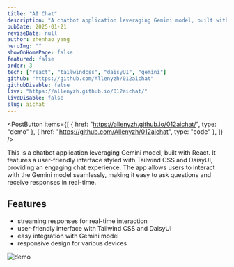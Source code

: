 ```yaml
---
title: "AI Chat"
description: "A chatbot application leveraging Gemini model, built with React."
pubDate: 2025-01-21
reviseDate: null
author: zhenhao yang
heroImg: ""
showOnHomePage: false
featured: false
order: 3
tech: ["react", "tailwindcss", "daisyUI", "gemini"]
github: "https://github.com/Allenyzh/012aichat"
githubDisable: false
live: "https://allenyzh.github.io/012aichat/"
liveDisable: false
slug: aichat
---
```



<PostButton
  items={[
    { href: "https://allenyzh.github.io/012aichat/", type: "demo" },
    { href: "https://github.com/Allenyzh/012aichat", type: "code" },
  ]}
/>

This is a chatbot application leveraging Gemini model, built with React. It features a user-friendly interface styled with Tailwind CSS and DaisyUI, providing an engaging chat experience. The app allows users to interact with the Gemini model seamlessly, making it easy to ask questions and receive responses in real-time.

## Features

- streaming responses for real-time interaction
- user-friendly interface with Tailwind CSS and DaisyUI
- easy integration with Gemini model
- responsive design for various devices

![demo](./SCR-20251004-rcoa.png)
